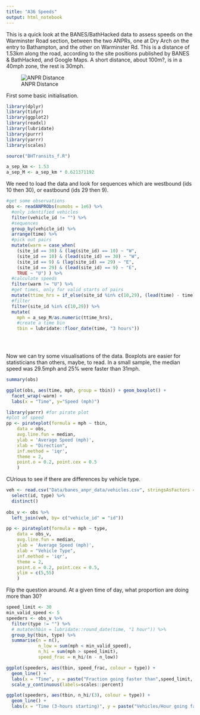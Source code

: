 ```yaml
---
title: "A36 Speeds"
output: html_notebook
---
```


This is a quick look at the BANES/BathHacked data to assess speeds on the Warminster Road section, between the two ANPRs, one at Dry Arch on the entry to Bathampton, and the other on Warminster Rd. This is a distance of 1.53km along the road, according to the site positions published by BANES & BathHacked, and Google Maps. A short distance, about 100m?, is in a 40mph zone, the rest is 30mph.

![ANPR Distance](Images/ANPR Distance.png)


First some basic initialisation. 

```r
library(dplyr)
library(tidyr)
library(ggplot2)
library(readxl)
library(lubridate)
library(purrr)
library(yarrr)
library(scales)

source("BHTransits_f.R")

a_sep_km <- 1.53
a_sep_M <- a_sep_km * 0.621371192
```

We need to load the data and look for sequences which are westbound (ids 10 then 30), or eastbound (ids 29 then 9).

```r
#get some observations
obs <- readANPRObs(numobs = 1e6) %>%
  #only identified vehicles
  filter(vehicle_id != "") %>% 
  #sequences
  group_by(vehicle_id) %>% 
  arrange(time) %>% 
  #pick out pairs
  mutate(warm = case_when(
    (site_id == 30) & (lag(site_id) == 10) ~ "W",
    (site_id == 10) & (lead(site_id) == 30) ~ "W",
    (site_id == 9) & (lag(site_id) == 29) ~ "E",
    (site_id == 29) & (lead(site_id) == 9) ~ "E",
    TRUE ~ "U") ) %>% 
  #calculate speeds
  filter(warm != "U") %>% 
  #get times, only for valid starts of pairs
  mutate(ttime_hrs = if_else(site_id %in% c(10,29), (lead(time) - time)/3600, NA_real_)) %>% 
  #filter
  filter(site_id %in% c(10,29)) %>% 
  mutate(
    mph = a_sep_M/as.numeric(ttime_hrs),
    #create a time bin
    tbin = lubridate::floor_date(time, "3 hours")) 


  
```

Now we can try some visualisations of the data. Boxplots are easier for statisticians than others, maybe, to read. In a small sample, the median speed was 29.5mph and 25% were faster than 31mph.

```r
summary(obs)

ggplot(obs, aes(time, mph, group = tbin)) + geom_boxplot() +
  facet_wrap(~warm) +
  labs(x = "Time", y="Speed (mph)")

```

```r
library(yarrr) #for pirate plot
#plot of speed
pp <- pirateplot(formula = mph ~ tbin,
    data = obs,
    avg.line.fun = median,
    ylab = 'Average Speed (mph)',
    xlab = "Direction",
    inf.method = 'iqr',
    theme = 2,
    point.o = 0.2, point.cex = 0.5
    ) 
```

CUrious to see if there are differences by vehicle type.

```r
veh <- read.csv("Data/banes_anpr_data/vehicles.csv", stringsAsFactors = F)  %>% 
  select(id, type) %>% 
  distinct()
 
obs_v <- obs %>% 
  left_join(veh, by= c("vehicle_id" = "id"))

pp <- pirateplot(formula = mph ~ type,
    data = obs_v,
    avg.line.fun = median,
    ylab = 'Average Speed (mph)',
    xlab = "Vehicle Type",
    inf.method = 'iqr',
    theme = 2,
    point.o = 0.2, point.cex = 0.5, 
    ylim = c(5,55)
    ) 

```

Flip the question around. At a given time of day, what proportion are doing more than 30?

```r
speed_limit <- 30
min_valid_speed <- 5
speeders <- obs_v %>% 
  filter(type != "") %>% 
  # mutate(hbin = lubridate::round_date(time, "1 hour")) %>% 
  group_by(tbin, type) %>% 
  summarise(n = n(),
            n_low = sum(mph < min_valid_speed),
            n_hi = sum(mph > speed_limit),
            speed_frac = n_hi/(n - n_low))

ggplot(speeders, aes(tbin, speed_frac, colour = type)) +
  geom_line() +
  labs(x = "Time", y = paste("Fraction going faster than",speed_limit, "mph")) +
  scale_y_continuous(labels=scales::percent) 

ggplot(speeders, aes(tbin, n_hi/(3), colour = type)) +
  geom_line() +
  labs(x = "Time (3-hours starting)", y = paste("Vehicles/Hour going faster than",speed_limit, "mph")) 


```

